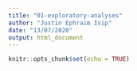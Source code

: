 ```yaml
---
title: "01-exploratory-analyses"
author: "Justin Ephraim Isip"
date: "13/07/2020"
output: html_document
---
```


```r
knitr::opts_chunk$set(echo = TRUE)
```


